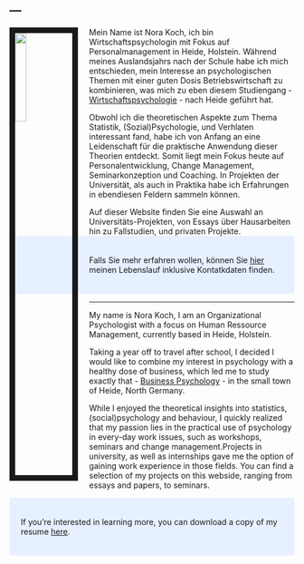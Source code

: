 ---
---

<link rel="stylesheet" href="styles.css" type="text/css">

<img src="images/Bewerbungsbild1.jpg" style="width:20%; border:10px solid; margin-right: 20px" align="left">

Mein Name ist Nora Koch, ich bin Wirtschaftspsychologin mit Fokus auf Personalmanagement in Heide, Holstein.
Während meines Auslandsjahrs nach der Schule habe ich mich entschieden, mein Interesse an psychologischen Themen mit einer guten Dosis Betriebswirtschaft zu kombinieren, was mich zu eben diesem Studiengang - [Wirtschaftspsychologie](https://www.fh-westkueste.de/wipsy/) - nach Heide geführt hat.  

Obwohl ich die theoretischen Aspekte zum Thema Statistik, (Sozial)Psychologie, und Verhlaten interessant fand, habe ich von Anfang an eine Leidenschaft für die praktische Anwendung dieser Theorien entdeckt. Somit liegt mein Fokus heute auf Personalentwicklung, Change Management, Seminarkonzeption und Coaching. In Projekten der Universität, als auch in Praktika habe ich Erfahrungen in ebendiesen Feldern sammeln können. 

Auf dieser Website finden Sie eine Auswahl an Universitäts-Projekten, von Essays über Hausarbeiten hin zu Fallstudien, und privaten Projekte.
<style>
div.blue { background-color:#e6f0ff; border-radius: 5px; padding: 20px;}
</style>
<div class = "blue">
Falls Sie mehr erfahren wollen, können Sie [hier](Lebenslauf Nora Theresa Koch.pdf) meinen Lebenslauf inklusive Kontatkdaten finden. 
</div>


***



My name is Nora Koch, I am an Organizational Psychologist with a focus on Human Ressource Management, currently based in Heide, Holstein.

Taking a year off to travel after school, I decided I would like to combine my interest in psychology with a healthy dose of business, which led me to study exactly that - [Business Psychology](https://www.fh-westkueste.de/wipsy/) - in the small town of Heide, North Germany.

While I enjoyed the theoretical insights into statistics, (social)psychology and behaviour, I quickly realized that my passion lies in the practical use of psychology in every-day work issues, such as workshops, seminars and change management.Projects in university, as well as internships gave me the option of gaining work experience in those fields.
You can find a selection of my projects on this webside, ranging from essays and papers, to seminars. 

<style>
div.blue { background-color:#e6f0ff; border-radius: 5px; padding: 20px;}
</style>
<div class = "blue">
If you're interested in learning more, you can download a copy of my resume [here](Lebenslauf Nora Theresa Koch.pdf).
</div>






